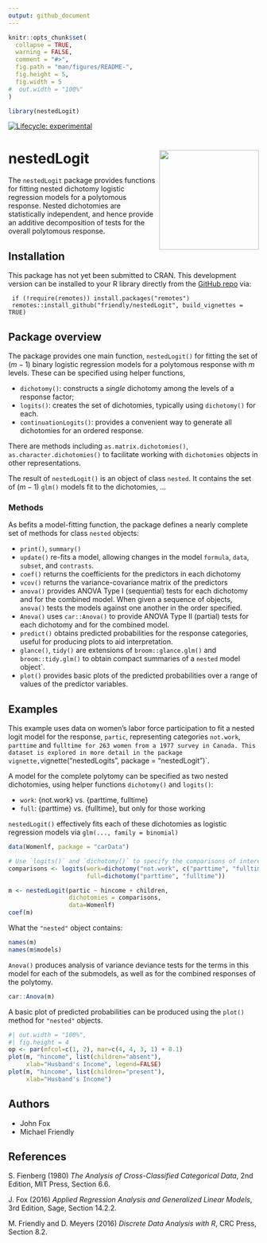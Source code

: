 ```yaml
---
output: github_document
---
```


<!-- README.md is generated from README.Rmd. Please edit that file -->

```r
knitr::opts_chunk$set(
  collapse = TRUE,
  warning = FALSE,
  comment = "#>",
  fig.path = "man/figures/README-",
  fig.height = 5,
  fig.width = 5
#  out.width = "100%"
)

library(nestedLogit)
```

<!-- badges: start -->
[![Lifecycle: experimental](https://img.shields.io/badge/lifecycle-experimental-orange.svg)](https://lifecycle.r-lib.org/articles/stages.html#experimental)
<!-- badges: end -->

# nestedLogit <img src="man/figures/logo.png" style="float:right; height:200px;" />

The `nestedLogit` package provides functions for fitting nested dichotomy logistic regression models
for a polytomous response. Nested dichotomies are statistically independent, and hence provide an
additive decomposition of tests for the overall polytomous response.

## Installation

This package has not yet been submitted to CRAN.
This development version can be installed to your R library directly from the [GitHub repo](https://github.com/friendly/nestedLogit) via:

     if (!require(remotes)) install.packages("remotes")
     remotes::install_github("friendly/nestedLogit", build_vignettes = TRUE)



## Package overview

The package provides one main function, `nestedLogit()` for fitting the set of $(m-1)$
binary logistic regression models for a polytomous response with $m$ levels.
These can be specified using helper functions,

* `dichotomy()`: constructs a _single_ dichotomy among the levels of a response factor;
* `logits()`: creates the set of dichotomies, typically using `dichotomy()` for each.
* `continuationLogits()`: provides a convenient way to generate all dichotomies for an ordered response.

There are methods including `as.matrix.dichotomies()`, `as.character.dichotomies()`
to facilitate working with `dichotomies` objects in other representations.

The result of `nestedLogit()` is an object of class `nested`. It contains
the set of $(m-1)$ `glm()` models fit to the dichotomies, ...

### Methods


As befits a model-fitting function, the package defines a nearly complete set of methods for class `nested` objects:

* `print()`, `summary()`
* `update()` re-fits a model, allowing changes in the model `formula`, `data`, `subset`, and `contrasts`.
* `coef()` returns the coefficients for the predictors in each dichotomy
* `vcov()` returns the variance-covariance matrix of the predictors
* `anova()` provides ANOVA Type I (sequential) tests for each dichotomy and for the combined model. When given a sequence of objects, `anova()` tests the models against one another in the order specified.
* `Anova()` uses `car::Anova()` to provide ANOVA Type II (partial) tests for each dichotomy and for the combined model.
* `predict()` obtains predicted probabilities for the response categories, useful for producing plots to aid interpretation.
* `glance()`, `tidy()` are extensions of `broom::glance.glm()` and `broom::tidy.glm()` to obtain compact summaries of a `nested` model object`.
* `plot()` provides basic plots of the predicted probabilities over a range of values of the predictor variables.


## Examples

This example uses data on women's labor force participation to fit a nested logit model for
the response, `partic`, representing categories
`not.work`, `parttime` and `fulltime for 263 women from a 1977
survey in Canada. This dataset is explored in more detail in the
package vignette, `vignette("nestedLogits", package = "nestedLogit")`.

A model for the complete polytomy can be specified as two nested
dichotomies, using helper functions `dichotomy()` and `logits()`:

* `work`: {not.work} vs. {parttime, fulltime}
* `full`: {parttime} vs. {fulltime}, but only for those working

`nestedLogit()` effectively fits each of these dichotomies
as logistic regression models via `glm(..., family = binomial)`

```r
data(Womenlf, package = "carData")

# Use `logits()` and `dichotomy()` to specify the comparisons of interest
comparisons <- logits(work=dichotomy("not.work", c("parttime", "fulltime")),
                      full=dichotomy("parttime", "fulltime"))

m <- nestedLogit(partic ~ hincome + children,
                 dichotomies = comparisons,
                 data=Womenlf)
coef(m)
```
What the `"nested"` object contains:

```r
names(m)
names(m$models)
```

`Anova()` produces analysis of variance deviance tests for the terms in this model for each of the submodels, as well as for the combined responses of the polytomy.


```r
car::Anova(m)
```
A basic plot of predicted probabilities can be produced using
the `plot()` method for `"nested"` objects.

<!-- ```{r kludge, include=FALSE} -->
<!-- #kludge - avoiding could not find function "plot.nested" -->
<!-- plot <- nestedLogit:::plot.nested -->
<!-- ``` -->


```r
#| out.width = "100%",
#| fig.height = 4
op <- par(mfcol=c(1, 2), mar=c(4, 4, 3, 1) + 0.1)
plot(m, "hincome", list(children="absent"),
     xlab="Husband's Income", legend=FALSE)
plot(m, "hincome", list(children="present"),
     xlab="Husband's Income")
```


## Authors
* John Fox
* Michael Friendly

## References

S. Fienberg (1980) _The Analysis of Cross-Classified Categorical Data_, 2nd Edition, MIT Press, Section 6.6.

J. Fox (2016) _Applied Regression Analysis and Generalized Linear Models_, 3rd Edition, Sage, Section 14.2.2.

M. Friendly and D. Meyers (2016) _Discrete Data Analysis with R_, CRC Press, Section 8.2.
